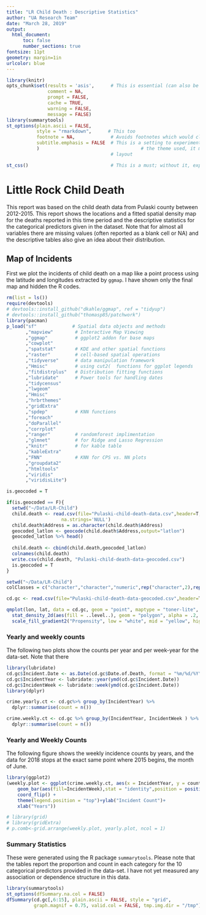 ```yaml
---
title: "LR Child Death : Descriptive Statistics"
author: "UA Research Team"
date: "March 28, 2019"
output: 
  html_document:
      toc: false
      number_sections: true
fontsize: 11pt
geometry: margin=1in
urlcolor: blue
---
```


```r
library(knitr)
opts_chunk$set(results = 'asis',      # This is essential (can also be set at the chunk-level)
               comment = NA,
               prompt = FALSE,
               cache = TRUE,
               warning = FALSE,
               message = FALSE)
library(summarytools)
st_options(plain.ascii = FALSE,      
           style = "rmarkdown",      # This too
           footnote = NA,             # Avoids footnotes which would clutter the results
           subtitle.emphasis = FALSE  # This is a setting to experiment with - according to 
           )                                     # the theme used, it might improve the headings'
                                      # layout
```

```r
st_css()                              # This is a must; without it, expect odd layout,
```  


# Little Rock Child Death

This report was based on the child death data from Pulaski county between 2012-2015. This report shows the locations and a fitted spatial density map for the deaths reported in this time period and the descriptive statistics for the categorical predictors given in the dataset. 
Note that for almost all variables there are missing values (often reported as a blank cell or NA) and the descriptive tables also give an idea about their distribution. 

## Map of Incidents 

First we plot the incidents of child death on a map like a point process using the latitude and longitudes extracted by `ggmap`. I have shown only the final map and hidden the R codes. 

```r
rm(list = ls())
require(devtools)
# devtools::install_github("dkahle/ggmap", ref = "tidyup")
# devtools::install_github("thomasp85/patchwork")
library(pacman)
p_load("sf"             # Spatial data objects and methods
       ,"mapview"        # Interactive Map Viewing
       ,"ggmap"          # ggplot2 addon for base maps
       ,"cowplot" 
       ,"spatstat"       # KDE and other spatial functions
       ,"raster"         # cell-based spatial operations
       ,"tidyverse"      # data manipulation framework
       ,"Hmisc"          # using cut2(  functions for ggplot legends
       ,"fitdistrplus"   # Distribution fitting functions
       ,"lubridate"      # Power tools for handling dates
       ,"tidycensus" 
       ,"lwgeom" 
       ,"Hmisc" 
       ,"hrbrthemes" 
       ,"gridExtra" 
       ,"spdep"          # KNN functions
       ,"foreach" 
       ,"doParallel" 
       ,"corrplot" 
       ,"ranger"         # randomforest implimentation      
       ,"glmnet"         # for Ridge and Lasso Regression
       ,"knitr"          # for kable table
       ,"kableExtra" 
       ,"FNN"            # KNN for CPS vs. NN plots
       ,"groupdata2" 
       ,"htmltools" 
       ,"viridis" 
       ,"viridisLite")
```

```R
is.geocoded = T

if(is.geocoded == F){
  setwd("~/Data/LR-Child")
  child.death <- read.csv(file="Pulaski-child-death-data.csv",header=T,sep=",",
                    na.strings='NULL')
  child.death$Address = as.character(child.death$Address)
  geocoded_latlon <- geocode(child.death$Address,output="latlon")
  geocoded_latlon %>% head()
  
  child.death <- cbind(child.death,geocoded_latlon)
  colnames(child.death)
  write.csv(child.death, "Pulaski-child-death-data-geocoded.csv")
  is.geocoded = T
}
```



```r
setwd("~/Data/LR-Child")
colClasses = c("character","character","numeric",rep("character",2),rep("factor",10),rep("character",2),rep("numeric",2))

cd.gc <- read.csv(file="Pulaski-child-death-data-geocoded.csv",header=T,sep=",",colClasses = colClasses, nrows = 41, na.strings='NULL')

qmplot(lon, lat, data = cd.gc, geom = "point", maptype = "toner-lite", darken = .2, color = I("red"), legend = "topleft") +
  stat_density_2d(aes(fill = ..level..), geom = "polygon", alpha = .2, color = NA) +
  scale_fill_gradient2("Propensity", low = "white", mid = "yellow", high = "red", midpoint = 20)

```


### Yearly and weekly counts 

The following two plots show the counts per year and per week-year for the data-set. Note that there 

```r
library(lubridate)
cd.gc$Incident.Date <- as.Date(cd.gc$Date.of.Death, format = "%m/%d/%Y" )
cd.gc$IncidentYear <- lubridate::year(ymd(cd.gc$Incident.Date))
cd.gc$IncidentWeek <- lubridate::week(ymd(cd.gc$Incident.Date))
library(dplyr)

crime.yearly.ct <- cd.gc%>% group_by(IncidentYear) %>%
  dplyr::summarise(count = n()) 

crime.weekly.ct <- cd.gc %>% group_by(IncidentYear, IncidentWeek ) %>%
  dplyr::summarise(count = n())
```

### Yearly and Weekly Counts 

The following figure shows the weekly incidence counts by years, and the data for 2018 stops at the exact same point where 2015 begins, the month of June. 

```R
library(ggplot2)
(weekly.plot <- ggplot(crime.weekly.ct, aes(x = IncidentYear, y = count))+
    geom_bar(aes(fill=IncidentWeek),stat = "identity",position = position_stack(reverse = TRUE)) +
    coord_flip() +
    theme(legend.position = "top")+ylab("Incident Count")+
    xlab("Years"))

# library(grid)
# library(gridExtra)
# p.comb<-grid.arrange(weekly.plot, yearly.plot, ncol = 1)

```


### Summary Statistics 

These were generated using the R package `summarytools`. Please note that the tables report the proportion and count in each category for the 10 categorical predictors provided in the data-set. I have not yet measured any association or dependence structure in this data. 

```r
library(summarytools)
st_options(dfSummary.na.col = FALSE)
dfSummary(cd.gc[,6:15], plain.ascii = FALSE, style = "grid", 
          graph.magnif = 0.75, valid.col = FALSE, tmp.img.dir = "/tmp")
```


